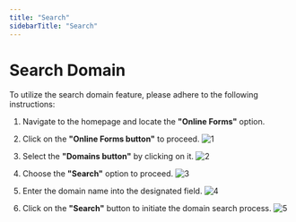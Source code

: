 ```yaml
---
title: "Search"
sidebarTitle: "Search"
---
```


# Search Domain

To utilize the search domain feature, please adhere to the following instructions:

1. Navigate to the homepage and locate the **"Online Forms"** option.
2. Click on the **"Online Forms button"** to proceed.
![1](/images/domainimages/1.png)

3. Select the **"Domains button"** by clicking on it.
![2](/images/domainimages/2.png)

4. Choose the **"Search"** option to proceed.
![3](/images/domainimages/3.png)

5. Enter the domain name into the designated field.
![4](/images/domainimages/4.png)

6. Click on the **"Search"** button to initiate the domain search process.
![5](/images/domainimages/5.png)
